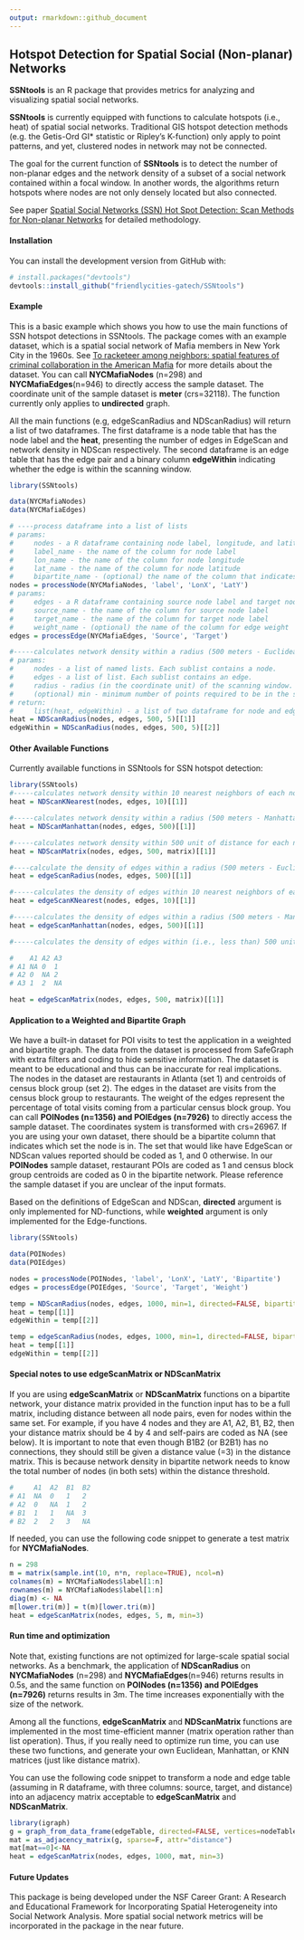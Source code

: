```yaml
---
output: rmarkdown::github_document
---
```


## Hotspot Detection for Spatial Social (Non-planar) Networks 

**SSNtools** is an R package that provides metrics for analyzing and visualizing spatial social networks. 

**SSNtools** is currently equipped with functions to calculate hotspots (i.e., heat) of spatial social networks. Traditional GIS hotspot detection methods (e.g. the Getis-Ord GI* statistic or Ripley’s K-function) only apply to point patterns, and yet, clustered nodes in network may not be connected. 

The goal for the current function of **SSNtools** is to detect the number of non-planar edges and the network density of a subset of a social network contained within a focal window. In another words, the algorithms return hotspots where nodes are not only densely located but also connected. 

See paper [Spatial Social Networks (SSN) Hot Spot Detection: Scan Methods for Non-planar Networks](https://arxiv.org/pdf/2011.07702.pdf) for detailed methodology. 

#### Installation

You can install the development version from GitHub with:

``` r
# install.packages("devtools")
devtools::install_github("friendlycities-gatech/SSNtools")
```
#### Example

This is a basic example which shows you how to use the main functions of SSN hotspot detections in SSNtools. The package comes with an example dataset, which is a spatial social network of Mafia members in New York City in the 1960s. See [To racketeer among neighbors: spatial features of criminal collaboration in the American Mafia](https://drive.google.com/file/d/1guVURnryYUyXaJ3A7SoMFMpkv7CUx6He/view) for more details about the dataset. You can call **NYCMafiaNodes** (n=298) and **NYCMafiaEdges**(n=946) to directly access the sample dataset. The coordinate unit of the sample dataset is **meter** (crs=32118). The function currently only applies to **undirected** graph. 

All the main functions (e.g, edgeScanRadius and NDScanRadius) will return a list of two dataframes. The first dataframe is a node table that has the node label and the **heat**, presenting the number of edges in EdgeScan and network density in NDScan respectively. The second dataframe is an edge table that has the edge pair and a binary column **edgeWithin** indicating whether the edge is within the scanning window. 

``` r
library(SSNtools)

data(NYCMafiaNodes)
data(NYCMafiaEdges)

# ----process dataframe into a list of lists 
# params:
#     nodes - a R dataframe containing node label, longitude, and latitude
#     label_name - the name of the column for node label
#     lon_name - the name of the column for node longitude 
#     lat_name - the name of the column for node latitude
#     bipartite_name - (optional) the name of the column that indicates the bipartite set of the nodes. The set of nodes that EdgeScan or NDScan should report on should be coded as 1 in the biparite column, and 0 otherwise.  
nodes = processNode(NYCMafiaNodes, 'label', 'LonX', 'LatY')
# params:
#     edges - a R dataframe containing source node label and target node label
#     source_name - the name of the column for source node label
#     target_name - the name of the column for target node label
#     weight_name - (optional) the name of the column for edge weight 
edges = processEdge(NYCMafiaEdges, 'Source', 'Target')

#-----calculates network density within a radius (500 meters - Euclidean distance) of each node in a network
# params:
#     nodes - a list of named lists. Each sublist contains a node.
#     edges - a list of list. Each sublist contains an edge.
#     radius - radius (in the coordinate unit) of the scanning window. 
#     (optional) min - minimum number of points required to be in the search window. Default to 3.
# return:
#     list(heat, edgeWithin) - a list of two dataframe for node and edge table. 
heat = NDScanRadius(nodes, edges, 500, 5)[[1]]
edgeWithin = NDScanRadius(nodes, edges, 500, 5)[[2]]
```

#### Other Available Functions 
Currently available functions in SSNtools for SSN hotspot detection:
``` r
library(SSNtools)
#-----calculates network density within 10 nearest neighbors of each node in a network
heat = NDScanKNearest(nodes, edges, 10)[[1]]

#-----calculates network density within a radius (500 meters - Manhattan distance) of each node in a network
heat = NDScanManhattan(nodes, edges, 500)[[1]]

#-----calculates network density within 500 unit of distance for each node in a network, given a user-defined distance matrix.  
heat = NDScanMatrix(nodes, edges, 500, matrix)[[1]]

#----calculate the density of edges within a radius (500 meters - Euclidean distance) of every node in a graph
heat = edgeScanRadius(nodes, edges, 500)[[1]]

#-----calculates the density of edges within 10 nearest neighbors of each node in a network
heat = edgeScanKNearest(nodes, edges, 10)[[1]]

#-----calculates the density of edges within a radius (500 meters - Manhattan distance) of each node in a network
heat = edgeScanManhattan(nodes, edges, 500)[[1]]

#-----calculates the density of edges within (i.e., less than) 500 units of distance or travel time for each node in a network, given a user-defined distance or travel time matrix. The input matrix needs to be a full matrix with column and row names. For example, with three nodes, the matrix should the following, with diagnal coded as NA. Here, 0 has a practical meaning of zero distance. 

#    A1 A2 A3
# A1 NA 0  1
# A2 0  NA 2
# A3 1  2  NA

heat = edgeScanMatrix(nodes, edges, 500, matrix)[[1]]
```

#### Application to a Weighted and Bipartite Graph

We have a built-in dataset for POI visits to test the application in a weighted and bipartite graph. The data from the dataset is processed from SafeGraph with extra filters and coding to hide sensitive information. The dataset is meant to be educational and thus can be inaccurate for real implications. The nodes in the dataset are restaurants in Atlanta (set 1) and centroids of census block group (set 2). The edges in the dataset are visits from the census block group to restaurants. The weight of the edges represent the percentage of total visits coming from a particular census block group. You can call **POINodes (n=1356) and POIEdges (n=7926)** to directly access the sample dataset. The coordinates system is transformed with crs=26967. If you are using your own dataset, there should be a bipartite column that indicates which set the node is in. The set that would like have EdgeScan or NDScan values reported should be coded as 1, and 0 otherwise. In our **POINodes** sample dataset, restaurant POIs are coded as 1 and census block group centroids are coded as 0 in the bipartite network. Please reference the sample dataset if you are unclear of the input formats. 

Based on the definitions of EdgeScan and NDScan, **directed** argument is only implemented for ND-functions, while **weighted** argument is only implemented for the Edge-functions. 

``` r
library(SSNtools)

data(POINodes)
data(POIEdges)

nodes = processNode(POINodes, 'label', 'LonX', 'LatY', 'Bipartite')
edges = processEdge(POIEdges, 'Source', 'Target', 'Weight')

temp = NDScanRadius(nodes, edges, 1000, min=1, directed=FALSE, bipartite=TRUE)
heat = temp[[1]]
edgeWithin = temp[[2]]

temp = edgeScanRadius(nodes, edges, 1000, min=1, directed=FALSE, bipartite=TRUE)
heat = temp[[1]]
edgeWithin = temp[[2]]
```
#### Special notes to use edgeScanMatrix or NDScanMatrix 

If you are using **edgeScanMatrix** or **NDScanMatrix** functions on a bipartite network, your distance matrix provided in the function input has to be a full matrix, including distance between all node pairs, even for nodes within the same set. For example, if you have 4 nodes and they are A1, A2, B1, B2, then your distance matrix should be 4 by 4 and self-pairs are coded as NA (see below). It is important to note that even though B1B2 (or B2B1) has no connections, they should still be given a distance value (=3) in the distance matrix. This is because network density in bipartite network needs to know the total number of nodes (in both sets) within the distance threshold.  
``` r
#     A1  A2  B1  B2
# A1  NA  0   1   2  
# A2  0   NA  1   2
# B1  1   1   NA  3
# B2  2   2   3   NA 
```

If needed, you can use the following code snippet to generate a test matrix for **NYCMafiaNodes**. 
```r
n = 298
m = matrix(sample.int(10, n*n, replace=TRUE), ncol=n)
colnames(m) = NYCMafiaNodes$label[1:n]
rownames(m) = NYCMafiaNodes$label[1:n]
diag(m) <- NA
m[lower.tri(m)] = t(m)[lower.tri(m)]
heat = edgeScanMatrix(nodes, edges, 5, m, min=3)
```

#### Run time and optimization

Note that, existing functions are not optimized for large-scale spatial social networks. As a benchmark, the application of **NDScanRadius** on **NYCMafiaNodes** (n=298) and **NYCMafiaEdges**(n=946) returns results in 0.5s, and the same function on **POINodes (n=1356) and POIEdges (n=7926)** returns results in 3m. The time increases exponentially with the size of the network. 

Among all the functions, **edgeScanMatrix** and **NDScanMatrix** functions are implemented in the most time-efficient manner (matrix operation rather than list operation). Thus, if you really need to optimize run time, you can use these two functions, and generate your own Euclidean, Manhattan, or KNN matrices (just like distance matrix).

You can use the following code snippet to transform a node and edge table (assuming in R dataframe, with three columns: source, target, and distance) into an adjacency matrix acceptable to **edgeScanMatrix** and **NDScanMatrix**. 

``` r
library(igraph)
g = graph_from_data_frame(edgeTable, directed=FALSE, vertices=nodeTable)
mat = as_adjacency_matrix(g, sparse=F, attr="distance")
mat[mat==0]<-NA
heat = edgeScanMatrix(nodes, edges, 1000, mat, min=3)
```

#### Future Updates 
This package is being developed under the NSF Career Grant: A Research and Educational Framework for Incorporating Spatial Heterogeneity into Social Network Analysis. More spatial social network metrics will be incorporated in the package in the near future.  